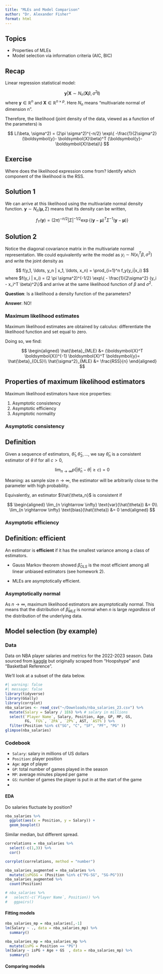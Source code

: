 ```yaml
---
title: "MLEs and Model Comparison"
author: "Dr. Alexander Fisher"
format: html
---
```


## Topics

- Properties of MLEs
- Model selection via information criteria (AIC, BIC)

\newcommand{\by}{\boldsymbol{y}}
\newcommand{\hby}{\hat{\boldsymbol{y}}}
\newcommand{\bone}{\boldsymbol{1}}
\newcommand{\bx}{\boldsymbol{x}}
\newcommand{\bX}{\boldsymbol{X}}
\newcommand{\be}{\boldsymbol{\varepsilon}}
\newcommand{\hbe}{\hat{\be}}
\newcommand{\bzero}{\boldsymbol{0}}
\newcommand{\identity}{\boldsymbol{I}}
\newcommand{\bmu}{\boldsymbol{\mu}}

## Recap

Linear regression statistical model: 

$$
\by | \bX \sim N_n(\bX \beta, \sigma^2 \identity)
$$
where $\by \in \mathbb{R}^n$ and $\bX \in \mathbb{R}^{n \times p}$. Here $N_n$ means "multivariate normal of dimension n".

Therefore, the likelihood (joint density of the data, viewed as a function of the parameters) is

$$
L(\beta, \sigma^2) = (2\pi \sigma^2)^{-n/2} \exp\{ -\frac{1}{2\sigma^2} (\by - \bX \beta)^T (\by - \bX \beta)\}
$$

::: panel-tabset
## Exercise

Where does the likelihood expression come from? Identify which component of the likelihood is the RSS.

## Solution 1

We can arrive at this likelihood using the multivariate normal density function. $\by \sim N_n(\bmu, \Sigma)$ means that its density can be written,

$$
f_Y(\by) = (2 \pi)^{-n/2} |\Sigma|^{-1/2} \exp \{ (\by - \bmu)^T \Sigma^{-1} (\by - \bmu)\}
$$

## Solution 2

Notice the diagonal covariance matrix in the multivariate normal representation. We could equivalently write the model as $y_i \sim N(x_i^T \beta, \sigma^2)$ and write the joint density as

$$
f(y_1, \ldots, y_n | x_1, \ldots, x_n) = \prod_{i=1}^n f_y(y_i|x_i)
$$
where $f(y_i | x_i) = (2 \pi \sigma^2)^{-1/2} \exp\{ - \frac{1}{2\sigma^2} (y_i - x_i^T \beta)^2\}$ and arrive at the same likelihood function of $\beta$ and $\sigma^2$.

:::

**Question**: Is a likelihood a density function of the parameters? 

**Answer**: NO!

### Maximum likelihood estimates 

Maximum likelihood estimates are obtained by calculus: differentiate the likelihood function and set equal to zero. 

Doing so, we find:

$$
\begin{aligned}
\hat{\beta}_{MLE} &= (\bX^T \bX)^{-1} \bX^T \by = \hat{\beta}_{OLS}\\
\hat{\sigma^2}_{MLE} &= \frac{RSS}{n}
\end{aligned}
$$

## Properties of maximum likelihood estimators

Maximum likelihood estimators have nice properties:

1. Asymptotic consistency
2. Asymptotic efficiency
3. Asymptotic normality

### Asymptotic consistency

::: callout-note
## Definition
Given a sequence of estimators, $\hat{\theta}_1, \hat{\theta}_2, \ldots$, we say $\hat{\theta}_n$ is a consistent estimator of $\theta$ if for all $c>0$, 

$$
\lim_{n \rightarrow \infty} p(|\hat{\theta}_n - \theta| \geq c) = 0
$$
:::

Meaning: as sample size $n \rightarrow \infty$, the estimator will be arbitrarily close to the parameter with high probability.

Equivalently, an estimator $\hat{\theta_n}$ is consistent if 

$$
\begin{aligned}
\lim_{n \rightarrow \infty} \text{var}(\hat{\theta}) &= 0\\
\lim_{n \rightarrow \infty} \text{bias}(\hat{\theta}) &= 0
\end{aligned}
$$
 
### Asymptotic efficiency

::: callout-note
## Definition: efficient

An estimator is **efficient** if it has the smallest variance among a class of estimators. 
:::

- Gauss Markov theorem showed $\hat{\beta}_{OLS}$ is the most efficient among all linear unbiased estimators (see homework 2).

- MLEs are asymptotically efficient.

### Asymptotically normal

As $n \rightarrow \infty$, maximum likelihood estimators are asymptotically normal. This means that the distribution of $\hat{\beta}_{MLE}$ is normal when $n$ is large *regardless* of the distribution of the underlying data.

## Model selection (by example)

### Data

Data on NBA player salaries and metrics for the 2022-2023 season. Data sourced from [kaggle](https://www.kaggle.com/datasets/jamiewelsh2/nba-player-salaries-2022-23-season/data) but originally scraped from "Hoopshype" and "Basketball Reference".

We'll look at a subset of the data below. 

```r
#| warning: false
#| message: false
library(tidyverse)
library(GGally)
library(corrplot)
nba_salaries <- read_csv("~/Downloads/nba_salaries_23.csv") %>%
  mutate(Salary = Salary / 1E6) %>% # salary in millions
  select(`Player Name`, Salary, Position, Age, GP, MP, GS, 
         FG, `FG%`, `2PA`, `2P%`, AST, `AST%`) %>%
  filter(Position %in% c("SG", "C", "SF", "PF", "PG" )) 
glimpse(nba_salaries)
```

### Codebook

- `Salary`: salary in millions of US dollars
- `Position`: player position
- `Age`: age of player
- `GP`: total number of games played in the season
- `MP`: average minutes played per game
- `GS`: number of games the player is put in at the start of the game
- 

#### EDA

Do salaries fluctuate by position?
```r
nba_salaries %>%
  ggplot(aes(x = Position, y = Salary)) +
  geom_boxplot()
```

Similar median, but different spread.

```r
correlations = nba_salaries %>%
  select(-c(1,3)) %>%
  cor()

corrplot(correlations, method = "number")
```


```r
nba_salaries_augmented = nba_salaries %>%
  mutate(isPGSG = (Position %in% c("PG-SG", "SG-PG")))
nba_salaries_augmented %>%
  count(Position)
```



```r
# nba_salaries %>%
#   select(-c(`Player Name`, Position)) %>%
#   ggpairs()
```


#### Fitting models 

```r
nba_salaries_mp = nba_salaries[,-1]
lm(Salary ~ ., data = nba_salaries_mp) %>%
  summary()
```

```r
nba_salaries_mp = nba_salaries_mp %>%
  mutate(isPG = Position == "PG")
lm(Salary ~ isPG + Age + GS  , data = nba_salaries_mp) %>%
  summary()
```


#### Comparing models





